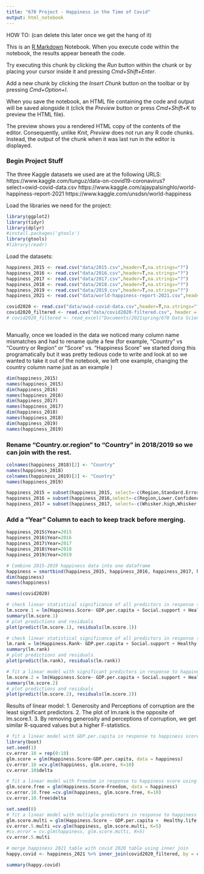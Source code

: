 ```yaml
---
title: "670 Project - Happiness in the Time of Covid"
output: html_notebook
---
```

HOW TO: (can delete this later once we get the hang of it)

This is an [R Markdown](http://rmarkdown.rstudio.com) Notebook. When you execute code within the notebook, the results appear beneath the code. 

Try executing this chunk by clicking the *Run* button within the chunk or by placing your cursor inside it and pressing *Cmd+Shift+Enter*. 

Add a new chunk by clicking the *Insert Chunk* button on the toolbar or by pressing *Cmd+Option+I*.

When you save the notebook, an HTML file containing the code and output will be saved alongside it (click the *Preview* button or press *Cmd+Shift+K* to preview the HTML file). 

The preview shows you a rendered HTML copy of the contents of the editor. Consequently, unlike *Knit*, *Preview* does not run any R code chunks. Instead, the output of the chunk when it was last run in the editor is displayed.

### Begin Project Stuff 

The three Kaggle datasets we used are at the following URLS:
https://www.kaggle.com/tunguz/data-on-covid19-coronavirus?select=owid-covid-data.csv
https://www.kaggle.com/ajaypalsinghlo/world-happiness-report-2021
https://www.kaggle.com/unsdsn/world-happiness

Load the libraries we need for the project:
```r
library(ggplot2)
library(tidyr)
library(dplyr)
#install.packages('gtools')
library(gtools)
#library(readr)
```

Load the datasets:


```r
happiness_2015 <- read.csv("data/2015.csv",header=T,na.strings="?")
happiness_2016 <- read.csv("data/2016.csv",header=T,na.strings="?")
happiness_2017 <- read.csv("data/2017.csv",header=T,na.strings="?")
happiness_2018 <- read.csv("data/2018.csv",header=T,na.strings="?")
happiness_2019 <- read.csv("data/2019.csv",header=T,na.strings="?")
happiness_2021 <- read.csv("data/world-happiness-report-2021.csv",header=T,na.strings="?")

covid2020 <- read.csv("data/owid-covid-data.csv",header=T,na.strings="?")
covid2020_filtered <- read.csv("data/covid2020-filtered.csv", header = T, na.strings = "?")
# covid2020_filtered <- read_excel("Documents/2021spring/670 Data Science/project/covid2020-filtered.xlsx")
```


```r

```

Manually, once we loaded in the data we noticed many column name mismatches and had to rename quite a few (for example, "Country" vs "Country or Region" or "Score" vs. "Happiness Score" we started doing this programatically but it was pretty tedious code to write and look at so we wanted to take it out of the notebook, we left one example, changing the country column name just as an example )
```r
dim(happiness_2015)
names(happiness_2015)
dim(happiness_2016)
names(happiness_2016)
dim(happiness_2017)
names(happiness_2017)
dim(happiness_2018)
names(happiness_2018)
dim(happiness_2019)
names(happiness_2019)
```

### Rename "Country.or.region" to "Country" in 2018/2019 so we can join with the rest.
```r
colnames(happiness_2018)[2] <- "Country"
names(happiness_2018)
colnames(happiness_2019)[2] <- "Country"
names(happiness_2019)

happiness_2015 = subset(happiness_2015, select=-c(Region,Standard.Error,Dystopia.Residual))
happiness_2016 = subset(happiness_2016,select=-c(Region,Lower.Confidence.Interval,Upper.Confidence.Interval,Dystopia.Residual))
happiness_2017 = subset(happiness_2017, select=-c(Whisker.high,Whisker.low,Dystopia.Residual))
```
### Add a "Year" Column to each to keep track before merging.
```r
happiness_2015$Year=2015
happiness_2016$Year=2016
happiness_2017$Year=2017
happiness_2018$Year=2018
happiness_2019$Year=2019
```


```r
# Combine 2015-2019 happiness data into one dataframe
happiness = smartbind(happiness_2015, happiness_2016, happiness_2017, happiness_2018, happiness_2019)
dim(happiness)
names(happiness)
```
```r
names(covid2020)
```


```r
# check linear statistical significance of all predictors in response to happiness score. 
lm.score.1 = lm(Happiness.Score~ GDP.per.capita + Social.support + Healthy.life.expectancy + Freedom + Generosity + Perceptions.of.corruption, data = happiness)
summary(lm.score.1)
# plot predictions and residuals
plot(predict(lm.score.1), residuals(lm.score.1))
```
```r
# check linear statistical significance of all predictors in response to happiness rank. 
lm.rank = lm(Happiness.Rank~ GDP.per.capita + Social.support + Healthy.life.expectancy + Freedom + Generosity + Perceptions.of.corruption, data = happiness)
summary(lm.rank)
# plot predictions and residuals
plot(predict(lm.rank), residuals(lm.rank))
```

```r
# fit a linear model with significant predictors in response to happiness score. 
lm.score.2 = lm(Happiness.Score~ GDP.per.capita + Social.support + Healthy.life.expectancy + Freedom, data = happiness)
summary(lm.score.2)
# plot predictions and residuals
plot(predict(lm.score.2), residuals(lm.score.2))
```
Results of linear model: 
1. Generosity and Perceptions of corruption are the least significant predictors.
2. The plot of lm.rank is the opposite of lm.score.1.
3. By removing generosity and perceptions of corruption, we get similar R-squared values but a higher F-statistics.


```r
# fit a linear model with GDP.per.capita in response to happiness score using K-fold cross validation.
library(boot)
set.seed(1)
cv.error.10 = rep(0:10)
glm.score = glm(Happiness.Score~GDP.per.capita, data = happiness)
cv.error.10 =cv.glm(happiness, glm.score, K=10)
cv.error.10$delta
```


```r
# fit a linear model with Freedom in response to happiness score using K-fold cross validation.
glm.score.free = glm(Happiness.Score~Freedom, data = happiness)
cv.error.10.free =cv.glm(happiness, glm.score.free, K=10)
cv.error.10.free$delta
```


```r
set.seed(8)
# fit a linear model with multiple predictors in response to happiness score using K-fold cross validation.
glm.score.multi = glm(Happiness.Score ~ GDP.per.capita +  Healthy.life.expectancy + Freedom, data = happiness)
cv.error.5.multi =cv.glm(happiness, glm.score.multi, K=5)
#cv.error = cv.glm(happiness, glm.score.multi, K=5)
cv.error.5.multi
```

```r
# merge happiness 2021 table with covid 2020 table using inner join
happy.covid <- happiness_2021 %>% inner_join(covid2020_filtered, by = c("Country.name" = "location"))

summary(happy.covid)
```
